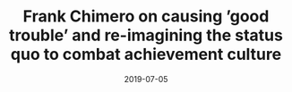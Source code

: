---
slug: frank-chimero-on-causing-good-trouble-and-re-imagining-the-status-quo-to-combat-achievement-culture
title: "Frank Chimero on causing ’good trouble’ and re-imagining the status quo to combat achievement culture"
description: A short reflection on user experience and design.
date: 2019-07-05
readingTime: 1
---